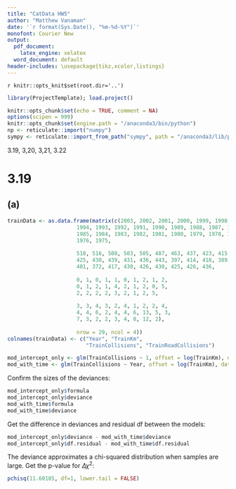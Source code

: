 ```yaml
---
title: "CatData HW5"
author: "Matthew Vanaman"
date: '`r format(Sys.Date(), "%m-%d-%Y")`'
monofont: Courier New
output:
  pdf_document: 
    latex_engine: xelatex
  word_document: default
header-includes: \usepackage{tikz,xcolor,listings}
---
```

`r knitr::opts_knit$set(root.dir='..')`

```r
library(ProjectTemplate); load.project()
```

```r
knitr::opts_chunk$set(echo = TRUE, comment = NA)
options(scipen = 999)
knitr::opts_chunk$set(engine.path = "/anaconda3/bin/python")
np <- reticulate::import("numpy")
sympy <- reticulate::import_from_path("sympy", path = "/anaconda3/lib/python3.7/site-packages")
```

3.19, 3,20, 3,21, 3.22

# 3.19

## (a)

```r
trainData <- as.data.frame(matrix(c(2003, 2002, 2001, 2000, 1999, 1998, 1997, 1996, 1995, 
                      1994, 1993, 1992, 1991, 1990, 1989, 1988, 1987, 1986, 
                      1985, 1984, 1983, 1982, 1981, 1980, 1979, 1978, 1977, 
                      1976, 1975,
                      
                      518, 516, 508, 503, 505, 487, 463, 437, 423, 415, 
                      425, 430, 439, 431, 436, 443, 397, 414, 418, 389, 
                      401, 372, 417, 430, 426, 430, 425, 426, 436,
                      
                      0, 1, 0, 1, 1, 0, 1, 2, 1, 2, 
                      0, 1, 2, 1, 4, 2, 1, 2, 0, 5, 
                      2, 2, 2, 2, 3, 2, 1, 2, 5,
                      
                      3, 3, 4, 3, 2, 4, 1, 2, 2, 4, 
                      4, 4, 6, 2, 4, 4, 6, 13, 5, 3, 
                      7, 3, 2, 2, 3, 4, 8, 12, 2), 
                    
                      nrow = 29, ncol = 4))
colnames(trainData) <- c("Year", "TrainKm", 
                         "TrainCollisions", "TrainRoadCollisions")
```

```r
mod_intercept_only <- glm(TrainCollisions ~ 1, offset = log(TrainKm), data=trainData, family = poisson)
mod_with_time <- glm(TrainCollisions ~ Year, offset = log(TrainKm), data=trainData, family = poisson)
```
Confirm the sizes of the deviances:
```r
mod_intercept_only$formula
mod_intercept_only$deviance
mod_with_time$formula
mod_with_time$deviance
```
Get the difference in deviances and residual df between the models:
```r
mod_intercept_only$deviance - mod_with_time$deviance
mod_intercept_only$df.residual - mod_with_time$df.residual
```
The deviance approximates a chi-squared distribution when samples are large. Get the p-value for $\Delta \chi^2$:
```r
pchisq(11.60185, df=1, lower.tail = FALSE)
```

